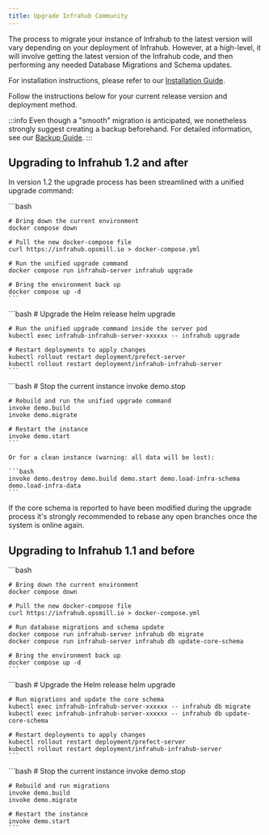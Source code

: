 ```yaml
---
title: Upgrade Infrahub Community
---
```



The process to migrate your instance of Infrahub to the latest version will vary depending on your deployment of Infrahub.
However, at a high-level, it will involve getting the latest version of the Infrahub code, and then performing any needed Database Migrations and Schema updates.

For installation instructions, please refer to our [Installation Guide](./installation).

Follow the instructions below for your current release version and deployment method.

:::info
Even though a "smooth" migration is anticipated, we nonetheless strongly suggest creating a backup beforehand.
For detailed information, see our [Backup Guide](./database-backup).
:::

## Upgrading to Infrahub 1.2 and after

In version 1.2 the upgrade process has been streamlined with a unified upgrade command:

<Tabs>
  <TabItem value="docker" label="Docker" default>
    ```bash

    # Bring down the current environment
    docker compose down

    # Pull the new docker-compose file
    curl https://infrahub.opsmill.io > docker-compose.yml

    # Run the unified upgrade command
    docker compose run infrahub-server infrahub upgrade

    # Bring the environment back up
    docker compose up -d
    ```
  </TabItem>
  <TabItem value="helm" label="Helm">
    ```bash
    # Upgrade the Helm release
    helm upgrade

    # Run the unified upgrade command inside the server pod
    kubectl exec infrahub-infrahub-server-xxxxxx -- infrahub upgrade

    # Restart deployments to apply changes
    kubectl rollout restart deployment/prefect-server
    kubectl rollout restart deployment/infrahub-infrahub-server
    ```
  </TabItem>
  <TabItem value="devdemo" label="Dev/Demo">
    ```bash
    # Stop the current instance
    invoke demo.stop

    # Rebuild and run the unified upgrade command
    invoke demo.build
    invoke demo.migrate

    # Restart the instance
    invoke demo.start
    ```

    Or for a clean instance (warning: all data will be lost):

    ```bash
    invoke demo.destroy demo.build demo.start demo.load-infra-schema demo.load-infra-data
    ```
  </TabItem>
</Tabs>

If the core schema is reported to have been modified during the upgrade process it's strongly recommended to rebase any open branches once the system is online again.

## Upgrading to Infrahub 1.1 and before

<Tabs>
  <TabItem value="docker" label="Docker" default>
    ```bash

    # Bring down the current environment
    docker compose down

    # Pull the new docker-compose file
    curl https://infrahub.opsmill.io > docker-compose.yml

    # Run database migrations and schema update
    docker compose run infrahub-server infrahub db migrate
    docker compose run infrahub-server infrahub db update-core-schema

    # Bring the environment back up
    docker compose up -d
    ```
  </TabItem>
  <TabItem value="helm" label="Helm">
    ```bash
    # Upgrade the Helm release
    helm upgrade

    # Run migrations and update the core schema
    kubectl exec infrahub-infrahub-server-xxxxxx -- infrahub db migrate
    kubectl exec infrahub-infrahub-server-xxxxxx -- infrahub db update-core-schema

    # Restart deployments to apply changes
    kubectl rollout restart deployment/prefect-server
    kubectl rollout restart deployment/infrahub-infrahub-server
    ```
  </TabItem>
  <TabItem value="devdemo" label="Dev/Demo">
    ```bash
    # Stop the current instance
    invoke demo.stop

    # Rebuild and run migrations
    invoke demo.build
    invoke demo.migrate

    # Restart the instance
    invoke demo.start
    ```
  </TabItem>
</Tabs>

